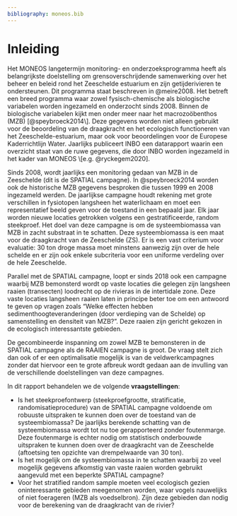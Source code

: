 ```yaml
---
bibliography: moneos.bib
---
```


# Inleiding

Het MONEOS langetermijn monitoring- en onderzoeksprogramma heeft als belangrijkste doelstelling om grensoverschrijdende samenwerking over het beheer en beleid rond het Zeeschelde estuarium en zijn getijderivieren te ondersteunen.
Dit programma staat beschreven in @meire2008.
Het betreft een breed programma waar zowel fysisch-chemische als biologische variabelen worden ingezameld en onderzocht sinds 2008.
Binnen de biologische variabelen kijkt men onder meer naar het macrozoöbenthos (MZB) [@speybroeck2014\]. Deze gegevens worden niet alleen gebruikt voor de beoordeling van de draagkracht en het ecologisch functioneren van het Zeeschelde-estuarium, maar ook voor beoordelingen voor de Europese Kaderrichtlijn Water. Jaarlijks publiceert INBO een datarapport waarin een overzicht staat van de ruwe gegevens, die door INBO worden ingezameld in het kader van MONEOS \[e.g. @ryckegem2020].

Sinds 2008, wordt jaarlijks een monitoring gedaan van MZB in de Zeeschelde (dit is de SPATIAL campagne).
In @speybroeck2014 worden ook de historische MZB gegevens besproken die tussen 1999 en 2008 ingezameld werden.
De jaarlijkse campagne houdt rekening met grote verschillen in fysiotopen langsheen het waterlichaam en moet een representatief beeld geven voor de toestand in een bepaald jaar.
Elk jaar worden nieuwe locaties getrokken volgens een gestratificeerde, random steekproef.
Het doel van deze campagne is om de systeembiomassa van MZB in zacht substraat in te schatten.
Deze systeembiomassa is een maat voor de draagkracht van de Zeeschelde (ZS).
Er is een vast criterium voor evaluatie: 30 ton droge massa moet minstens aanwezig zijn over de hele schelde en er zijn ook enkele subcriteria voor een uniforme verdeling over de hele Zeeschelde.

Parallel met de SPATIAL campagne, loopt er sinds 2018 ook een campagne waarbij MZB bemonsterd wordt op vaste locaties die gelegen zijn langsheen raaien (transecten) loodrecht op de rivieras in de intertidale zone.
Deze vaste locaties langsheen raaien laten in principe beter toe om een antwoord te geven op vragen zoals "Welke effecten hebben sedimenthoogteveranderingen (door verdieping van de Schelde) op samenstelling en densiteit van MZB?".
Deze raaien zijn gericht gekozen in de ecologisch interessantste gebieden.

De gecombineerde inspanning om zowel MZB te bemonsteren in de SPATIAL campagne als de RAAIEN campagne is groot.
De vraag stelt zich dan ook of er een optimalisatie mogelijk is van de veldwerkcampagnes zonder dat hiervoor een te grote afbreuk wordt gedaan aan de invulling van de verschillende doelstellingen van deze campagnes.

In dit rapport behandelen we de volgende **vraagstellingen**:

-   Is het steekproefontwerp (steekproefgrootte, stratificatie, randomisatieprocedure) van de SPATIAL campagne voldoende om robuuste uitspraken te kunnen doen over de toestand van de systeembiomassa? De jaarlijks berekende schatting van de systeembiomassa wordt tot nu toe gerapporteerd zonder foutenmarge. Deze foutenmarge is echter nodig om statistisch onderbouwde uitspraken te kunnen doen over de draagkracht van de Zeeschelde (aftoetsing ten opzichte van drempelwaarde van 30 ton).
-   Is het mogelijk om de systeembiomassa in te schatten waarbij zo veel mogelijk gegevens afkomstig van vaste raaien worden gebruikt aangevuld met een beperkte SPATIAL campagne?
-   Voor het stratified random sample moeten veel ecologisch gezien oninteressante gebieden meegenomen worden, waar vogels nauwelijks of niet foerageren (MZB als voedselbron). Zijn deze gebieden dan nodig voor de berekening van de draagkracht van de rivier?

```{=html}
<!--
To do (frank/Joost) Alle achtergrondliteratuur samen zetten Data (google sheets) delen.
Berekening eindcijfer uitschrijven / script / ... Kaartmaterialen / shapefiles / rasters zijn op schaal van een vierkante meter.

-->
```
